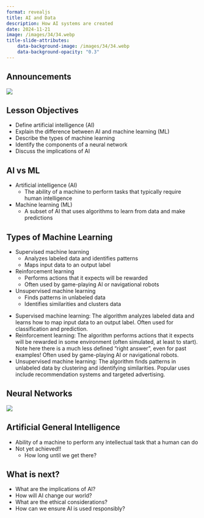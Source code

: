 ```yaml
---
format: revealjs
title: AI and Data
description: How AI systems are created
date: 2024-11-21
image: /images/34/34.webp
title-slide-attributes:
    data-background-image: /images/34/34.webp
    data-background-opacity: "0.3"
---
```


<!-- ## Discussion! {timing=240 data-background-image="/images/34/34.webp" data-background-opacity="0.3"} -->




## Announcements {data-background-image="/images/34/34.webp" data-background-opacity="0.2"}

![](/images/agenda-block-3.png)


## Lesson Objectives {data-background-image="/images/34/34.webp" data-background-opacity="0.1"}

- Define artificial intelligence (AI)
- Explain the difference between AI and machine learning (ML)
- Describe the types of machine learning
- Identify the components of a neural network
- Discuss the implications of AI


## AI vs ML

- Artificial intelligence (AI)
    - The ability of a machine to perform tasks that typically require human intelligence
- Machine learning (ML)
    - A subset of AI that uses algorithms to learn from data and make predictions


## Types of Machine Learning

- Supervised machine learning
    - Analyzes labeled data and identifies patterns
    - Maps input data to an output label
- Reinforcement learning
    - Performs actions that it expects will be rewarded
    - Often used by game-playing AI or navigational robots
- Unsupervised machine learning
    - Finds patterns in unlabeled data
    - Identifies similarities and clusters data

::: {.notes}
- Supervised machine learning: The algorithm analyzes labeled data and learns how to map input data to an output label. Often used for classification and prediction.
- Reinforcement learning: The algorithm performs actions that it expects will be rewarded in some environment (often simulated, at least to start). Note here there is a much less defined "right answer", even for past examples! Often used by game-playing AI or navigational robots.
- Unsupervised machine learning: The algorithm finds patterns in unlabeled data by clustering and identifying similarities. Popular uses include recommendation systems and targeted advertising.
:::


## Neural Networks

![](https://instructor-uploaded-content.s3.amazonaws.com/neural+networks.svg-2016453)


## Artificial General Intelligence

- Ability of a machine to perform any intellectual task that a human can do
- Not yet achieved!!
    - How long until we get there?


## What is next?

- What are the implications of AI?
- How will AI change our world?
- What are the ethical considerations?
- How can we ensure AI is used responsibly?

<!-- Computers and artificial intelligence have changed our world immensely, but we are still at the early stages of this history. Because this technology feels so familiar, it is easy to forget that all of these technologies that we interact with are very recent innovations, and that most profound changes are yet to come.

Artificial intelligence has already changed what we see, what we know, and what we do. And this is despite the fact that this technology has had only a brief history.

There are no signs that these trends are hitting any limits anytime soon. To the contrary, particularly over the course of the last decade, the fundamental trends have accelerated: investments in AI technology have rapidly increased, and the doubling time of training computation has shortened to just six months.

All major technological innovations lead to a range of positive and negative consequences. This is already true of artificial intelligence. As this technology becomes more and more powerful, we should expect its impact to become greater still.

Because of the importance of AI, we should all be able to form an opinion on where this technology is heading and to understand how this development is changing our world. For this purpose, we are building a repository of AI-related metrics, which you can find on OurWorldinData.org/artificial-intelligence.

We are still in the early stages of this history and much of what will become possible is yet to come. A technological development as powerful as this should be at the center of our attention. Little might be as important for how the future of our world – and the future of our lives – will play out. -->
